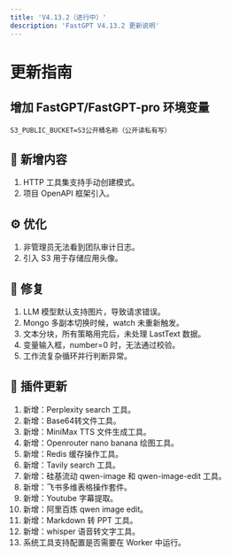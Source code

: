 ```yaml
---
title: 'V4.13.2（进行中）'
description: 'FastGPT V4.13.2 更新说明'
---
```


# 更新指南

## 增加 FastGPT/FastGPT-pro 环境变量

```
S3_PUBLIC_BUCKET=S3公开桶名称（公开读私有写）
```

## 🚀 新增内容

1. HTTP 工具集支持手动创建模式。
2. 项目 OpenAPI 框架引入。

## ⚙️ 优化

1. 非管理员无法看到团队审计日志。
2. 引入 S3 用于存储应用头像。

## 🐛 修复

1. LLM 模型默认支持图片，导致请求错误。
2. Mongo 多副本切换时候，watch 未重新触发。
3. 文本分块，所有策略用完后，未处理 LastText 数据。
4. 变量输入框，number=0 时，无法通过校验。
5. 工作流复杂循环并行判断异常。

## 🔨 插件更新

1. 新增：Perplexity search 工具。
2. 新增：Base64转文件工具。
3. 新增：MiniMax TTS 文件生成工具。
4. 新增：Openrouter nano banana 绘图工具。
5. 新增：Redis 缓存操作工具。
6. 新增：Tavily search 工具。
7. 新增：硅基流动 qwen-image 和 qwen-image-edit 工具。
8. 新增：飞书多维表格操作套件。
9. 新增：Youtube 字幕提取。
10. 新增：阿里百炼 qwen image edit。
11. 新增：Markdown 转 PPT 工具。
12. 新增：whisper 语音转文字工具。
13. 系统工具支持配置是否需要在 Worker 中运行。
